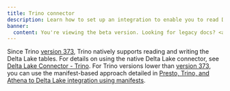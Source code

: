 ```yaml
---
title: Trino connector
description: Learn how to set up an integration to enable you to read Delta tables from Trino.
banner:
  content: You're viewing the beta version. Looking for legacy docs? <a href="https://docs.delta.io" target="_blank" rel="noopener">Click here.</a>
---
```


Since Trino [version 373](https://trino.io/docs/current/release/release-373.html), Trino natively supports reading and writing the Delta Lake tables. For details on using the native Delta Lake connector, see [Delta Lake Connector - Trino](https://trino.io/docs/current/connector/delta-lake.html). For Trino versions lower than [version 373](https://trino.io/docs/current/release/release-373.html), you can use the manifest-based approach detailed in [Presto, Trino, and Athena to Delta Lake integration using manifests](/presto-integration/).
